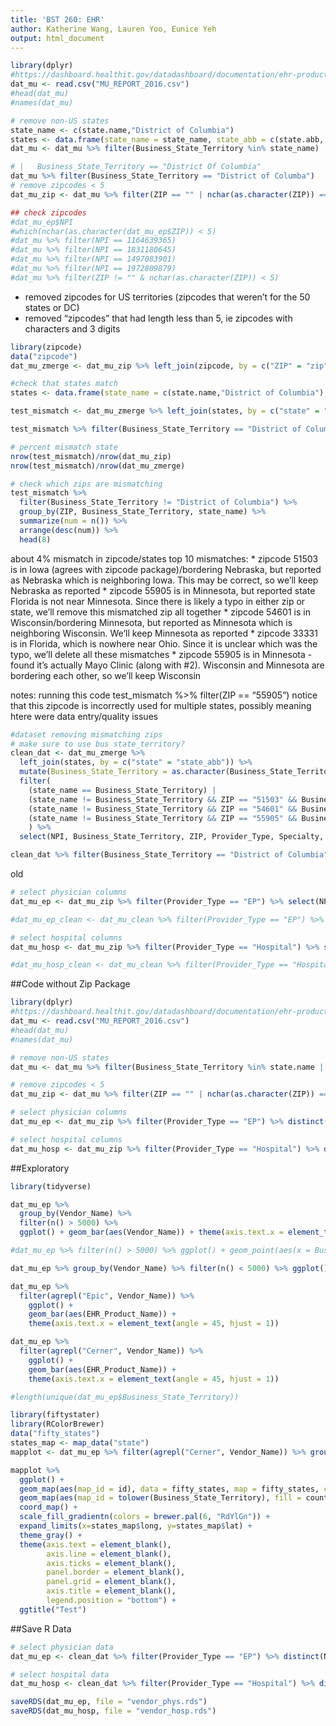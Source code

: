 ```yaml
---
title: 'BST 260: EHR'
author: Katherine Wang, Lauren Yoo, Eunice Yeh
output: html_document
---
```



```r
library(dplyr)
#https://dashboard.healthit.gov/datadashboard/documentation/ehr-products-mu-attestation-data-documentation.php
dat_mu <- read.csv("MU_REPORT_2016.csv")
#head(dat_mu)
#names(dat_mu)

# remove non-US states
state_name <- c(state.name,"District of Columbia")
states <- data.frame(state_name = state_name, state_abb = c(state.abb, "DC"))
dat_mu <- dat_mu %>% filter(Business_State_Territory %in% state_name)

# |   Business_State_Territory == "District Of Columbia"
dat_mu %>% filter(Business_State_Territory == "District of Columba")
# remove zipcodes < 5
dat_mu_zip <- dat_mu %>% filter(ZIP == "" | nchar(as.character(ZIP)) == 5)

## check zipcodes
#dat_mu_ep$NPI
#which(nchar(as.character(dat_mu_ep$ZIP)) < 5)
#dat_mu %>% filter(NPI == 1164639365)
#dat_mu %>% filter(NPI == 1831180645)
#dat_mu %>% filter(NPI == 1497083901)
#dat_mu %>% filter(NPI == 1972809879)
#dat_mu %>% filter(ZIP != "" & nchar(as.character(ZIP)) < 5)
```
* removed zipcodes for US territories (zipcodes that weren't for the 50 states or DC)
* removed "zipcodes" that had length less than 5, ie zipcodes with characters and 3 digits

```r
library(zipcode)
data("zipcode")
dat_mu_zmerge <- dat_mu_zip %>% left_join(zipcode, by = c("ZIP" = "zip"))

#check that states match
states <- data.frame(state_name = c(state.name,"District of Columbia"), state_abb = c(state.abb, "DC"))

test_mismatch <- dat_mu_zmerge %>% left_join(states, by = c("state" = "state_abb")) %>% mutate(Business_State_Territory = as.character(Business_State_Territory)) %>% filter(state_name != Business_State_Territory)

test_mismatch %>% filter(Business_State_Territory == "District of Columbia")

# percent mismatch state
nrow(test_mismatch)/nrow(dat_mu_zip)
nrow(test_mismatch)/nrow(dat_mu_zmerge)

# check which zips are mismatching
test_mismatch %>% 
  filter(Business_State_Territory != "District of Columbia") %>% 
  group_by(ZIP, Business_State_Territory, state_name) %>% 
  summarize(num = n()) %>% 
  arrange(desc(num)) %>% 
  head(8)

```
about 4% mismatch in zipcode/states
top 10 mismatches:
* zipcode 51503 is in Iowa (agrees with zipcode package)/bordering Nebraska, but reported as Nebraska which is neighboring Iowa. This may be correct, so we'll keep Nebraska as reported
* zipcode 55905 is in Minnesota, but reported state Florida is not near Minnesota. Since there is likely a typo in either zip or state, we'll remove this mismatched zip all together
* zipcode 54601 is in Wisconsin/bordering Minnesota, but reported as Minnesota which is neighboring Wisconsin. We'll keep Minnesota as reported
* zipcode 33331 is in Florida, which is nowhere near Ohio. Since it is unclear which was the typo, we'll delete all these mismatches
* zipcode 55905 is in Minnesota - found it's actually Mayo Clinic (along with #2). Wisconsin and Minnesota are bordering each other, so we'll keep Wisconsin


notes: 
running this code test_mismatch %>% filter(ZIP == "55905")
notice that this zipcode is incorrectly used for multiple states, possibly meaning htere were data entry/quality issues

```r
#dataset removing mismatching zips
# make sure to use bus state_territory?
clean_dat <- dat_mu_zmerge %>%
  left_join(states, by = c("state" = "state_abb")) %>% 
  mutate(Business_State_Territory = as.character(Business_State_Territory)) %>%
  filter(
    (state_name == Business_State_Territory) | 
    (state_name != Business_State_Territory && ZIP == "51503" && Business_State_Territory == "Nebraska") |
    (state_name != Business_State_Territory && ZIP == "54601" && Business_State_Territory == "Minnesota") |
    (state_name != Business_State_Territory && ZIP == "55905" && Business_State_Territory == "Wisconsin")
    ) %>% 
  select(NPI, Business_State_Territory, ZIP, Provider_Type, Specialty, Program_Type, Provider_Stage_Number, Vendor_Name, EHR_Product_Name, Product_Classification, Product_Setting)

clean_dat %>% filter(Business_State_Territory == "District of Columbia")
```


old
```r
# select physician columns
dat_mu_ep <- dat_mu_zip %>% filter(Provider_Type == "EP") %>% select(NPI, Business_State_Territory, ZIP, Specialty, Program_Type, Provider_Stage_Number, Vendor_Name, EHR_Product_Name, Product_Classification, Product_Setting)

#dat_mu_ep_clean <- dat_mu_clean %>% filter(Provider_Type == "EP") %>% select(NPI, city, state, ZIP, longitude, latitude, Specialty, Program_Type, Provider_Stage_Number, Vendor_Name, EHR_Product_Name, Product_Classification, Product_Setting)

# select hospital columns
dat_mu_hosp <- dat_mu_zip %>% filter(Provider_Type == "Hospital") %>% select(NPI, CCN, Business_State_Territory, ZIP, Hospital_Type, Program_Type, Provider_Stage_Number, Vendor_Name, EHR_Product_Name, Product_Classification, Product_Setting)

#dat_mu_hosp_clean <- dat_mu_clean %>% filter(Provider_Type == "Hospital") %>% select(NPI, city, state, ZIP, longitude, latitude, Specialty, Program_Type, Provider_Stage_Number, Vendor_Name, EHR_Product_Name, Product_Classification, Product_Setting)

```

##Code without Zip Package
```r
library(dplyr)
#https://dashboard.healthit.gov/datadashboard/documentation/ehr-products-mu-attestation-data-documentation.php
dat_mu <- read.csv("MU_REPORT_2016.csv")
#head(dat_mu)
#names(dat_mu)

# remove non-US states
dat_mu <- dat_mu %>% filter(Business_State_Territory %in% state.name |   Business_State_Territory == "District Of Columbia")

# remove zipcodes < 5
dat_mu_zip <- dat_mu %>% filter(ZIP == "" | nchar(as.character(ZIP)) == 5)

# select physician columns
dat_mu_ep <- dat_mu_zip %>% filter(Provider_Type == "EP") %>% distinct(NPI, Business_State_Territory, ZIP, Specialty, Program_Type, Provider_Stage_Number, Vendor_Name, EHR_Product_Name, Product_Classification, Product_Setting)

# select hospital columns
dat_mu_hosp <- dat_mu_zip %>% filter(Provider_Type == "Hospital") %>% distinct(NPI, CCN, Business_State_Territory, ZIP, Hospital_Type, Program_Type, Provider_Stage_Number, Vendor_Name, EHR_Product_Name, Product_Classification, Product_Setting)## %>% select(NPI, CCN, Business_State_Territory, ZIP, Hospital_Type, Program_Type, Provider_Stage_Number, Vendor_Name, EHR_Product_Name, Product_Classification, Product_Setting)
```

##Exploratory
```r
library(tidyverse)

dat_mu_ep %>% 
  group_by(Vendor_Name) %>% 
  filter(n() > 5000) %>% 
  ggplot() + geom_bar(aes(Vendor_Name)) + theme(axis.text.x = element_text(angle = 90, hjust = 1))

#dat_mu_ep %>% filter(n() > 5000) %>% ggplot() + geom_point(aes(x = Business_State_Territory, y = Vendor_Name, color = Vendor_Name))

dat_mu_ep %>% group_by(Vendor_Name) %>% filter(n() < 5000) %>% ggplot() + geom_bar(aes(Vendor_Name))

dat_mu_ep %>% 
  filter(agrepl("Epic", Vendor_Name)) %>% 
    ggplot() + 
    geom_bar(aes(EHR_Product_Name)) + 
    theme(axis.text.x = element_text(angle = 45, hjust = 1))

dat_mu_ep %>% 
  filter(agrepl("Cerner", Vendor_Name)) %>% 
    ggplot() + 
    geom_bar(aes(EHR_Product_Name)) + 
    theme(axis.text.x = element_text(angle = 45, hjust = 1))

#length(unique(dat_mu_ep$Business_State_Territory))

library(fiftystater)
library(RColorBrewer)
data("fifty_states")
states_map <- map_data("state")
mapplot <- dat_mu_ep %>% filter(agrepl("Cerner", Vendor_Name)) %>% group_by(Business_State_Territory) %>% summarize(count = n()) 

mapplot %>% 
  ggplot() +
  geom_map(aes(map_id = id), data = fifty_states, map = fifty_states, color="grey50", fill="grey90") +
  geom_map(aes(map_id = tolower(Business_State_Territory), fill = count), map = fifty_states, color="grey50") +
  coord_map() +
  scale_fill_gradientn(colors = brewer.pal(6, "RdYlGn")) +
  expand_limits(x=states_map$long, y=states_map$lat) +
  theme_gray() +
  theme(axis.text = element_blank(), 
        axis.line = element_blank(), 
        axis.ticks = element_blank(), 
        panel.border = element_blank(), 
        panel.grid = element_blank(), 
        axis.title = element_blank(),
        legend.position = "bottom") +
  ggtitle("Test")
```

##Save R Data
```r
# select physician data
dat_mu_ep <- clean_dat %>% filter(Provider_Type == "EP") %>% distinct(NPI, Business_State_Territory, ZIP, Specialty, Program_Type, Provider_Stage_Number, Vendor_Name, EHR_Product_Name, Product_Classification, Product_Setting)

# select hospital data
dat_mu_hosp <- clean_dat %>% filter(Provider_Type == "Hospital") %>% distinct(NPI, CCN, Business_State_Territory, ZIP, Hospital_Type, Program_Type, Provider_Stage_Number, Vendor_Name, EHR_Product_Name, Product_Classification, Product_Setting)

saveRDS(dat_mu_ep, file = "vendor_phys.rds")
saveRDS(dat_mu_hosp, file = "vendor_hosp.rds")
```

